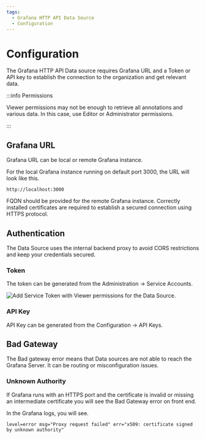 ```yaml
---
tags:
  - Grafana HTTP API Data Source
  - Configuration
---
```



# Configuration

The Grafana HTTP API Data source requires Grafana URL and a Token or API key to establish the connection to the organization and get relevant data.

:::info Permissions

Viewer permissions may not be enough to retrieve all annotations and various data. In this case, use Editor or Administrator permissions.

:::

## Grafana URL

Grafana URL can be local or remote Grafana instance.

For the local Grafana instance running on default port 3000, the URL will look like this.

```
http://localhost:3000
```

FQDN should be provided for the remote Grafana instance. Correctly installed certificates are required to establish a secured connection using HTTPS protocol.

## Authentication

The Data Source uses the internal backend proxy to avoid CORS restrictions and keep your credentials secured.

### Token

The token can be generated from the Administration -> Service Accounts.

<Image
  title="Add Service Token with Viewer permissions for the Data Source."
  src="/img/plugins/volkovlabs-grapi-datasource/token.png"
/>

### API Key

API Key can be generated from the Configuration -> API Keys.

## Bad Gateway

The Bad gateway error means that Data sources are not able to reach the Grafana Server. It can be routing or misconfiguration issues.

### Unknown Authority

If Grafana runs with an HTTPS port and the certificate is invalid or missing an intermediate certificate you will see the Bad Gateway error on front end.

In the Grafana logs, you will see.

```
level=error msg="Proxy request failed" err="x509: certificate signed by unknown authority"
```
